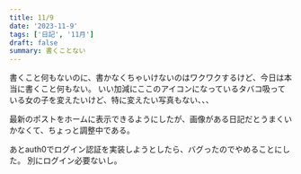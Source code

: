 ```yaml
---
title: 11/9
date: '2023-11-9'
tags: ['日記', '11月']
draft: false
summary: 書くことない
---
```


書くこと何もないのに、書かなくちゃいけないのはワクワクするけど、今日は本当に書くこと何もない。
いい加減にここのアイコンになっているタバコ吸っている女の子を変えたいけど、特に変えたい写真もない、、、

最新のポストをホームに表示できるようにしたが、画像がある日記だとうまくいかなくて、ちょっと調整中である。

あとauth0でログイン認証を実装しようとしたら、バグったのでやめることにした。
別にログイン必要ないし。